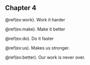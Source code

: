 ## Chapter 4 {-}

\@ref(ex:work). Work it harder

\@ref(ex:make). Make it better

\@ref(ex:do). Do it faster

\@ref(ex:us). Makes us stronger.

\@ref(ex:better). Our work is never over.